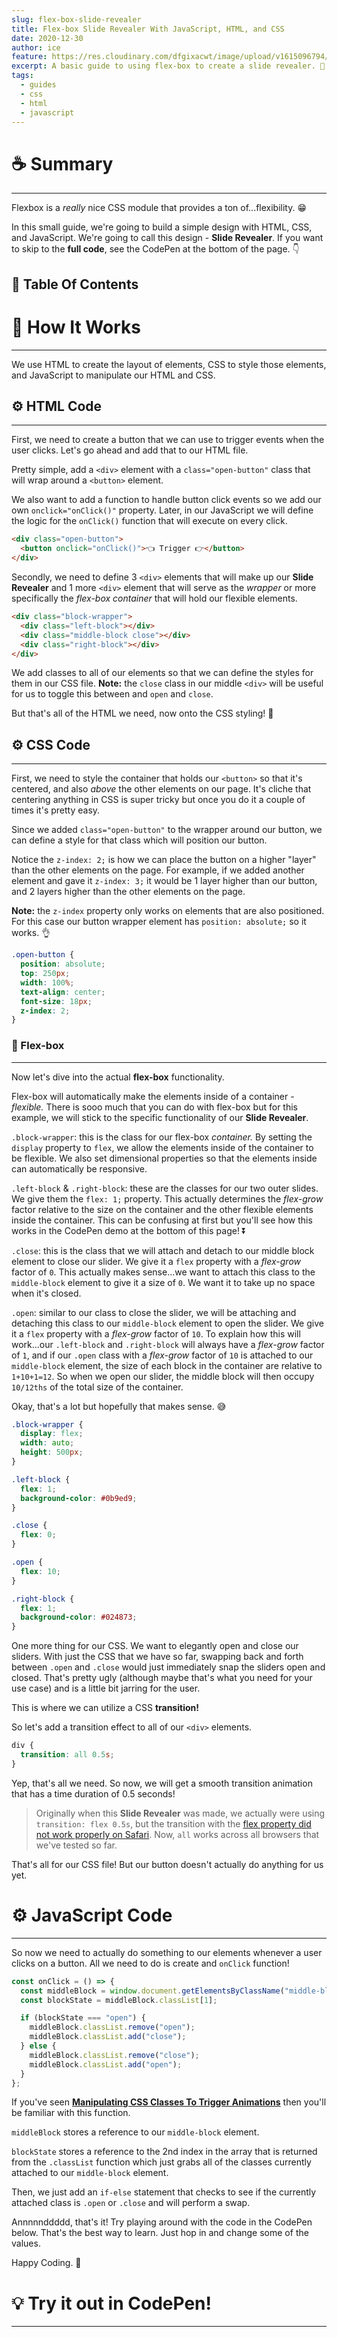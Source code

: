 ```yaml
---
slug: flex-box-slide-revealer
title: Flex-box Slide Revealer With JavaScript, HTML, and CSS
date: 2020-12-30
author: ice
feature: https://res.cloudinary.com/dfgixacwt/image/upload/v1615096794/articles/flexbox/flex-box-slide-revealer_wicmgl.jpg
excerpt: A basic guide to using flex-box to create a slide revealer. 🎨
tags:
  - guides
  - css
  - html
  - javascript
---
```


# ☕️ Summary

---

Flexbox is a _really_ nice CSS module that provides a ton of...flexibility. 😁

In this small guide, we're going to build a simple design with HTML, CSS, and JavaScript. We're going to call this design - **Slide Revealer**. If you want to skip to the **full code**, see the CodePen at the bottom of the page. 👇

## 📝 Table Of Contents

# 🔬 How It Works

---

We use HTML to create the layout of elements, CSS to style those elements, and JavaScript to manipulate our HTML and CSS.

## ⚙️ HTML Code

---

First, we need to create a button that we can use to trigger events when the user clicks. Let's go ahead and add that to our HTML file.

Pretty simple, add a `<div>` element with a `class="open-button"` class that will wrap around a `<button>` element.

We also want to add a function to handle button click events so we add our own `onclick="onClick()"` property. Later, in our JavaScript we will define the logic for the `onClick()` function that will execute on every click.

```html
<div class="open-button">
  <button onclick="onClick()">👈 Trigger 👉</button>
</div>
```

Secondly, we need to define 3 `<div>` elements that will make up our **Slide Revealer** and 1 more `<div>` element that will serve as the _wrapper_ or more specifically the _flex-box container_ that will hold our flexible elements.

```html
<div class="block-wrapper">
  <div class="left-block"></div>
  <div class="middle-block close"></div>
  <div class="right-block"></div>
</div>
```

We add classes to all of our elements so that we can define the styles for them in our CSS file. **Note:** the `close` class in our middle `<div>` will be useful for us to toggle this between and `open` and `close`.

But that's all of the HTML we need, now onto the CSS styling! 🎨

## ⚙️ CSS Code

---

First, we need to style the container that holds our `<button>` so that it's centered, and also _above_ the other elements on our page. It's cliche that centering anything in CSS is super tricky but once you do it a couple of times it's pretty easy.

Since we added `class="open-button"` to the wrapper around our button, we can define a style for that class which will position our button.

Notice the `z-index: 2;` is how we can place the button on a higher "layer" than the other elements on the page. For example, if we added another element and gave it `z-index: 3;` it would be 1 layer higher than our button, and 2 layers higher than the other elements on the page.

**Note:** the `z-index` property only works on elements that are also positioned. For this case our button wrapper element has `position: absolute;` so it works. 👌

```css
.open-button {
  position: absolute;
  top: 250px;
  width: 100%;
  text-align: center;
  font-size: 18px;
  z-index: 2;
}
```

### 💪 Flex-box

---

Now let's dive into the actual **flex-box** functionality.

Flex-box will automatically make the elements inside of a container - _flexible._ There is sooo much that you can do with flex-box but for this example, we will stick to the specific functionality of our **Slide Revealer**.

`.block-wrapper`: this is the class for our flex-box _container._ By setting the `display` property to `flex`, we allow the elements inside of the container to be flexible. We also set dimensional properties so that the elements inside can automatically be responsive.

`.left-block` & `.right-block`: these are the classes for our two outer slides. We give them the `flex: 1;` property. This actually determines the _flex-grow_ factor relative to the size on the container and the other flexible elements inside the container. This can be confusing at first but you'll see how this works in the CodePen demo at the bottom of this page! ⏬

`.close`: this is the class that we will attach and detach to our middle block element to close our slider. We give it a `flex` property with a _flex-grow_ factor of `0`. This actually makes sense...we want to attach this class to the `middle-block` element to give it a size of `0`. We want it to take up no space when it's closed.

`.open`: similar to our class to close the slider, we will be attaching and detaching this class to our `middle-block` element to open the slider. We give it a `flex` property with a _flex-grow_ factor of `10`. To explain how this will work...our `.left-block` and `.right-block` will always have a _flex-grow_ factor of `1`, and if our `.open` class with a _flex-grow_ factor of `10` is attached to our `middle-block` element, the size of each block in the container are relative to `1+10+1=12`. So when we open our slider, the middle block will then occupy `10/12ths` of the total size of the container.

Okay, that's a lot but hopefully that makes sense. 😅

```css
.block-wrapper {
  display: flex;
  width: auto;
  height: 500px;
}

.left-block {
  flex: 1;
  background-color: #0b9ed9;
}

.close {
  flex: 0;
}

.open {
  flex: 10;
}

.right-block {
  flex: 1;
  background-color: #024873;
}
```

One more thing for our CSS. We want to elegantly open and close our sliders. With just the CSS that we have so far, swapping back and forth between `.open` and `.close` would just immediately snap the sliders open and closed. That's pretty ugly (although maybe that's what you need for your use case) and is a little bit jarring for the user.

This is where we can utilize a CSS **transition!**

So let's add a transition effect to all of our `<div>` elements.

```css
div {
  transition: all 0.5s;
}
```

Yep, that's all we need. So now, we will get a smooth transition animation that has a time duration of 0.5 seconds!

> Originally when this **Slide Revealer** was made, we actually were using `transition: flex 0.5s`, but the transition with the [flex property did not work properly on Safari](https://developer.apple.com/forums/thread/131664#:~:text=CSS3%3A%20flex%20transition%20doesn't%20work%20anymore%20at%20least%20since,but%20not%20on%20the%20v.&text=Everything%20works%20on%20Safari%2013.1,animation%20of%20the%20flex%20transition.). Now, `all` works across all browsers that we've tested so far.

That's all for our CSS file! But our button doesn't actually do anything for us yet.

# ⚙️ JavaScript Code

---

So now we need to actually do something to our elements whenever a user clicks on a button. All we need to do is create and `onClick` function!

```jsx
const onClick = () => {
  const middleBlock = window.document.getElementsByClassName("middle-block")[0];
  const blockState = middleBlock.classList[1];

  if (blockState === "open") {
    middleBlock.classList.remove("open");
    middleBlock.classList.add("close");
  } else {
    middleBlock.classList.remove("close");
    middleBlock.classList.add("open");
  }
};
```

If you've seen **[Manipulating CSS Classes To Trigger Animations](https://www.icycoder.com/posts/manipulating-css-classes-animations)** then you'll be familiar with this function.

`middleBlock` stores a reference to our `middle-block` element.

`blockState` stores a reference to the 2nd index in the array that is returned from the `.classList` function which just grabs all of the classes currently attached to our `middle-block` element.

Then, we just add an `if-else` statement that checks to see if the currently attached class is `.open` or `.close` and will perform a swap.

Annnnnddddd, that's it! Try playing around with the code in the CodePen below. That's the best way to learn. Just hop in and change some of the values.

Happy Coding. 👋

# 💡 Try it out in CodePen!

---


<div>
  <CodePen hash="MWjQwWy" user="ahoward2" height={500} />
</div>
